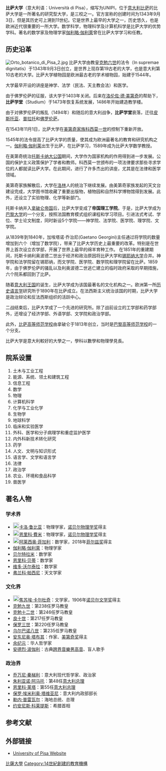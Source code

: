 {{coord|43|42|59.43|N|10|23|54.45|E|display=title}}
{{Infobox university
|name = University of Pisa
|native_name = Università di Pisa
|latin_name =Universitas Pisana
|image = Pisa, facoltà di agraria unipi, 01.jpg
|image_size = 300px
|caption = University of Pisa
|motto =至高无上的尊严（拉丁文：In supremae dignitatis）
|mottoeng = In supreme dignity
|established ={{start date and age|1343}}<ref name="collier">{{cite encyclopedia |last=Hall-Quest |first=Alfred Lawrence |editor=William D. Halsey |encyclopedia=Collier's Encyclopedia |title=Pisa, University of |year=1976 |publisher=Macmillan Educational Corporation |volume=19 |location=New York |page=81 }}</ref>
|type =[[公立大学|公立大学]]
|endowment =
|administrative_staff =1,900
|rector =Paolo Mancarella
|students = 46,000
|undergrad =
|postgrad =
|doctoral =3,500
|city =[[比萨|比萨]]
|country ={{ITA}}
|campus = [[大学城|大学城]]
|free_label =运动队
|free =US Pisa
|affiliations =[[ICoN_(consortium)|ICoN]]<br>[[欧洲大学协会|欧洲大学协会]]<br>[[Universities_Research_Association|URA]]<br>[[Partnership_of_a_European_Group_of_Aeronautics_and_Space_Universities|PEGASUS]]
|website ={{URL|www.unipi.it}}
|logo =
}}
'''比萨大学'''（意大利语：Università di Pisa），缩写为UNIPI，位于[[意大利|意大利]][[比萨|比萨]]的比萨大学是一所著名的研究型大学，是{{le|比薩大學系統|Pisa University System}}三校之一。官方宣称的创建时间为1343年9月3日，但是其历史可上溯到11世纪。它是世界上最早的大学之一，历史悠久，也是欧洲近代很重要的一所大学。数学科学，物理科学及计算机科学是比萨大学的优势学科。著名的数学家及物理学家[[伽利略·伽利萊|伽利略·伽利萊]]曾在比萨大学学习和任教。

== 历史沿革 ==
[[File:Orto_botanico_di_Pisa_2.jpg|thumb]]
比萨大学由教皇[[克勉六世|克勉六世]]的法令（In supremae dignitatis）于1343年9月3日创立，是世界上现存第19古老的大学，也是意大利第10古老的大学。比萨大学植物园是欧洲最古老的学术植物园，始建于1544年。

大学最早开设的讲座是神学、法学（民法、天主教会法）和医学。

由于佛罗伦萨的征服，该大学于1403年关闭。后来在[[洛伦佐·德·美第奇|洛伦佐·德·美第奇]]的帮助下，'''比萨学堂'''（Studium）于1473年恢复系统发展，1486年开始建造教学楼。

由于对佛罗伦萨的叛乱（1494年）和随后的意大利战争，'''比萨学堂'''衰落，迁往[[皮斯托亞|皮斯托亚]]、[[普拉托|普拉托]]和[[佛罗伦萨|佛罗伦萨]]。

在1543年11月1日，比萨大学在[[美第奇家族|美第奇家族]][[科西莫一世_(托斯卡纳)|科西莫一世]]的控制下重新开放。

1545年的法令提高了比萨大学的质量，使其成为欧洲最著名的教育和研究机构之一。[[伽利略·伽利莱|伽利略·伽利莱]]出生于比萨，在比萨学习，1589年成为比萨大学数学教授。

在美第奇统治[[托斯卡纳大公国|托斯卡纳大公国]]期间，大学作为国家机构的作用得到进一步发展。公国的保护主义政策保护了学者和教师。科西莫一世颁布的一项法律要求那些寻求学位的人都就读比萨大学。在此期间，进行了许多杰出的讲座，尤其是在法律和医学领域。

美第奇家族解散后，大学在[[洛林|洛林]]人的统治下继续发展。由美第奇家族发起的天文台建设完成，大学图书馆收藏了重要出版物，植物园和自然科学博物馆得到发展。此外，还设立了实验物理、化学等新部门。

托斯卡纳并入[[法兰西第一帝国|拿破仑帝国]]后，比萨大学变成了'''帝国理工学院'''。于是，比萨大学成为[[巴黎大学_(1896年)|巴黎大学]]的一个分支，按照法国教育模式组织课程和学习项目。引进法式考试、学位、学士论文制度，同时新设5个学院——神学院、法学院、医学院、理学院、文学院。

从1839年到1840年，加埃塔诺·乔治尼(Gaetano Georgini)主任通过将学院的数量增加到六个（增加了数学院），带来了比萨大学历史上最重要的改革。特别是在世界上首次设立农学部，开展了世界上最早的绵羊育种工作。
{{Infobox world university ranking
| ARWU_W = 201-300
| THES_W = 301-350 
| QS_W = 422
| ARWU_N = 1-3
}}
在1851年的重建期间，托斯卡纳利奥波德二世出于经济和政治原因将比萨大学和[[錫耶納大學|锡耶纳大学]]合并。神学院和法学院留在锡耶纳，而文学院、医学院、数学院和理学院留在比萨。1859年，由于佛罗伦萨的骚乱以及利奥波德二世逃亡建立的临时政府采取的早期措施，六个院系都回到了比萨。

随着[[義大利王國_(1861年－1946年)|意大利王国]]的诞生，比萨大学成为该国最著名的文化机构之一。欧洲第一所[[歷史語言學|历史语言学]]研究所于1890年在比萨成立。在法西斯主义统治该国的时期，比萨大学是政治辩论和反法西斯组织的活跃中心。

二战结束后，比萨大学成了一个先进的研究所。除了战前设立的工学部和药学部外，还增设了经济学部、外语学部、文学院和政治学部。

此外，[[比萨高等师范学校|比萨高等师范学校]]由拿破仑于1813年创立，当时是[[巴黎高等師範學院|巴黎高等师范学校]]的一个分支。

比萨大学是意大利較好的大學之一，學科以數學和物理學見長。
== 院系设置 ==
{{Div col|cols=3}}
# 土木与工业工程
# 能源、系统、领土和建筑工程
# 信息工程
# 数学
# 物理
# 计算机科学
# 化学与工业化学
# 生物学
# 地球科学
# 临床和实验医学
# 外科、医学和分子病理学和重症监护医学
# 内外科新技术转化研究
# 药学
# 人文、文明与知识形式
# 语言学、文学和语言学
# 法律
# 政治学
# 农业、环境和食品科学
# 兽医学
{{div col end}}

== 著名人物 ==
{{Div col|cols=2}}
===学术界===
*[[File:Nobel_prize_medal.svg|20px]][[卡洛·鲁比亚|卡洛·鲁比亚]]：物理学家，[[诺贝尔物理学奖|诺贝尔物理学奖]]得主
*[[File:Nobel_prize_medal.svg|20px]][[恩里科·費米|恩里科·費米]]：物理学家，[[诺贝尔物理学奖|诺贝尔物理学奖]]得主
*[[File:Fields_Medal_unlabeled.svg|20px]][[阿莱西奥·菲加利|阿莱西奥·菲加利]]：数学家，2018年[[菲尔兹奖|菲尔兹奖]]得主
*[[伽利略·伽利萊|伽利略·伽利萊]]：物理学家
*[[贝尔特拉米|贝尔特拉米]]：数学家
* [[恩里科·贝蒂|恩里科·贝蒂]]：数学家
* [[維多·沃爾泰拉|维多·沃尔泰拉]]：数学家
* [[弗蘭科·帕西尼|弗兰科·帕西尼]]：天文学家
===文化界===
*[[File:Nobel_prize_medal.svg|20px]][[焦苏埃·卡尔杜奇|焦苏埃·卡尔杜奇]]：文学家，1906年[[诺贝尔文学奖|诺贝尔文学奖]]得主
* [[克勉九世|克勉九世]]：第238任罗马教皇
* [[克勉十二世|克勉十二世]]：第246任罗马教皇
* [[良十世|良十世]]：第217任罗马教皇
* [[保祿三世|保罗三世]]：第220任罗马教皇
* [[烏爾巴諾八世|乌尔巴诺八世]]：第235任罗马教皇
* [[安东尼奥·塔布其|安东尼奥·塔布其]]：作家、[[美第奇奖|美第奇奖]]得主
* [[余纪元|余纪元]]：华人哲学家
*[[安德烈·波伽利|安德烈·波伽利]]：古典[[跨界音樂|跨界音樂]][[男高音|男高音]]、盲人歌手
===政治界===
*[[乔瓦尼·秦梯利|乔万尼·秦梯利]]：意大利现代哲学家、政治家
*[[朱利亚诺·阿马托|朱利亚诺·阿马托]]：第48任[[意大利总理列表|意大利总理]]
*[[恩里科·莱塔|恩里科·莱塔]]：第55任[[意大利总理|意大利总理]]
* [[保罗·埃米利奥·塔维亚尼|保罗·埃米利奥·塔维亚尼]]：意大利内政部部长
* [[勒内·普雷瓦尔|勒内·普雷瓦尔]]：海地总统、总理
* [[約安尼斯·科萊提斯|约安尼斯·科莱提斯]]：希腊首相
{{Div col end}}

==参考文献==
{{reflist}}

== 外部链接 ==
* [https://web.archive.org/web/20190206145631/https://www.unipi.it/ University of Pisa Website] {{it icon}} {{en icon}} {{zh icon}}

{{意大利大学}}
{{大学研究联合会}}
{{Authority control}}
[[Category:比薩大學|]]
[[Category:14世紀創建的教育機構|Category:14世紀創建的教育機構]]